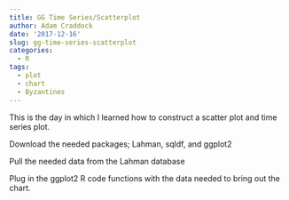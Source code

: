 ```yaml
---
title: GG Time Series/Scatterplot
author: Adam Craddock
date: '2017-12-16'
slug: gg-time-series-scatterplot
categories:
  - R
tags:
  - plot
  - chart
  - Byzantines
---
```

This is the day in which I learned how to construct a scatter plot and time series plot. 

Download the needed packages; Lahman, sqldf, and ggplot2

Pull the needed data from the Lahman database

Plug in the ggplot2 R code functions with the data needed to bring out the chart.
